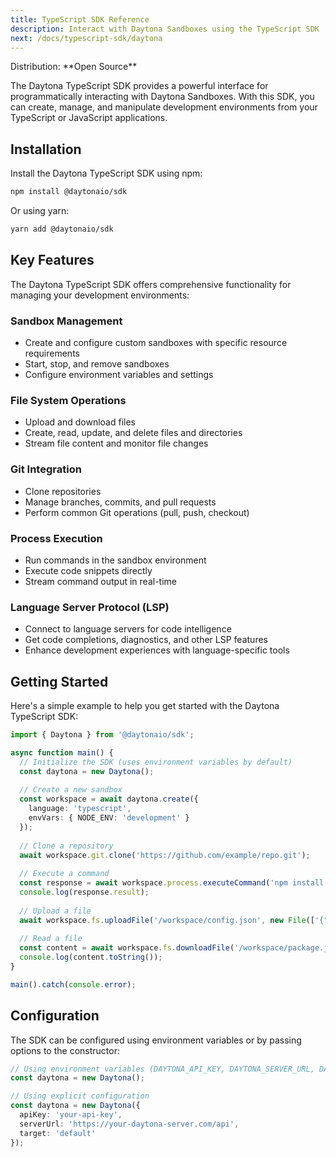 ```yaml
---
title: TypeScript SDK Reference
description: Interact with Daytona Sandboxes using the TypeScript SDK
next: /docs/typescript-sdk/daytona
---
```


<Label>
  Distribution: **Open Source**
</Label>

The Daytona TypeScript SDK provides a powerful interface for programmatically interacting with Daytona Sandboxes. With this SDK, you can create, manage, and manipulate development environments from your TypeScript or JavaScript applications.

## Installation

Install the Daytona TypeScript SDK using npm:

```bash
npm install @daytonaio/sdk
```

Or using yarn:

```bash
yarn add @daytonaio/sdk
```

## Key Features

The Daytona TypeScript SDK offers comprehensive functionality for managing your development environments:

### Sandbox Management

- Create and configure custom sandboxes with specific resource requirements
- Start, stop, and remove sandboxes
- Configure environment variables and settings

### File System Operations

- Upload and download files
- Create, read, update, and delete files and directories
- Stream file content and monitor file changes

### Git Integration

- Clone repositories
- Manage branches, commits, and pull requests
- Perform common Git operations (pull, push, checkout)

### Process Execution

- Run commands in the sandbox environment
- Execute code snippets directly
- Stream command output in real-time

### Language Server Protocol (LSP)

- Connect to language servers for code intelligence
- Get code completions, diagnostics, and other LSP features
- Enhance development experiences with language-specific tools

## Getting Started

Here's a simple example to help you get started with the Daytona TypeScript SDK:

```typescript
import { Daytona } from '@daytonaio/sdk';

async function main() {
  // Initialize the SDK (uses environment variables by default)
  const daytona = new Daytona();
  
  // Create a new sandbox
  const workspace = await daytona.create({
    language: 'typescript',
    envVars: { NODE_ENV: 'development' }
  });
  
  // Clone a repository
  await workspace.git.clone('https://github.com/example/repo.git');
  
  // Execute a command
  const response = await workspace.process.executeCommand('npm install');
  console.log(response.result);
  
  // Upload a file
  await workspace.fs.uploadFile('/workspace/config.json', new File(['{"setting": "value"}'], 'config.json'));
  
  // Read a file
  const content = await workspace.fs.downloadFile('/workspace/package.json');
  console.log(content.toString());
}

main().catch(console.error);
```

## Configuration

The SDK can be configured using environment variables or by passing options to the constructor:

```typescript
// Using environment variables (DAYTONA_API_KEY, DAYTONA_SERVER_URL, DAYTONA_TARGET)
const daytona = new Daytona();

// Using explicit configuration
const daytona = new Daytona({
  apiKey: 'your-api-key',
  serverUrl: 'https://your-daytona-server.com/api',
  target: 'default'
});
```

<DocumentList title="TypeScript SDK">
  <DocumentListItem
    title="Management"
    subtitle="Learn about the management features of the TypeScript Daytona SDK."
    href="/docs/typescript-sdk/daytona"
  />
  <DocumentListItem
    title="File System"
    subtitle="Learn about the file system features of the TypeScript Daytona SDK."
    href="/docs/typescript-sdk/file-system"
  />
  <DocumentListItem
    title="Git Operations"
    subtitle="Learn about the git features of the TypeScript Daytona SDK."
    href="/docs/typescript-sdk/git"
  />
  <DocumentListItem
    title="Language Server Protocol"
    subtitle="Learn about the language server protocol features of the TypeScript Daytona SDK."
    href="/docs/typescript-sdk/lsp-server"
  />
  <DocumentListItem
    title="Process & Code Execution"
    subtitle="Learn about the process and code execution features of the TypeScript Daytona SDK."
    href="/docs/typescript-sdk/process"
  />
  <DocumentListItem
    title="Sandbox"
    subtitle="Learn about the sandbox features of the TypeScript Daytona SDK."
    href="/docs/typescript-sdk/sandbox"
  />
</DocumentList>
